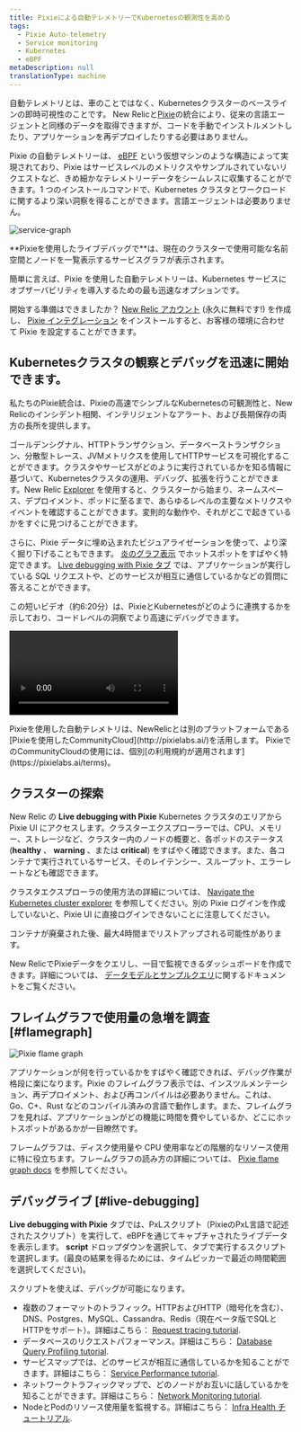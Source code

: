 ```yaml
---
title: Pixieによる自動テレメトリーでKubernetesの観測性を高める
tags:
  - Pixie Auto-telemetry
  - Service monitoring
  - Kubernetes
  - eBPF
metaDescription: null
translationType: machine
---
```




自動テレメトリとは、車のことではなく、Kubernetesクラスターのベースラインの即時可視性のことです。 New Relicと[Pixie](https://pixielabs.ai/)の統合により、従来の言語エージェントと同様のデータを取得できますが、コードを手動でインストルメントしたり、アプリケーションを再デプロイしたりする必要はありません。

Pixie の自動テレメトリーは、 [eBPF](https://ebpf.io/) という仮想マシンのような構造によって実現されており、Pixie はサービスレベルのメトリクスやサンプルされていないリクエストなど、きめ細かなテレメトリーデータをシームレスに収集することができます。1 つのインストールコマンドで、Kubernetes クラスタとワークロードに関するより深い洞察を得ることができます。言語エージェントは必要ありません。

<img
  title="service graph in live debugger"
  alt="service-graph"
  src={serviceGraph}
/>

<figcaption>
  **Pixieを使用したライブデバッグで**は、現在のクラスターで使用可能な名前空間とノードを一覧表示するサービスグラフが表示されます。
</figcaption>

簡単に言えば、Pixie を使用した自動テレメトリーは、Kubernetes サービスにオブザーバビリティを導入するための最も迅速なオプションです。

開始する準備はできましたか？ [New Relic アカウント](https://newrelic.com/signup) (永久に無料です!) を作成し、 [Pixie インテグレーション](/docs/kubernetes-pixie/auto-telemetry-pixie/install-auto-telemetry-pixie/) をインストールすると、お客様の環境に合わせて Pixie を設定することができます。

## Kubernetesクラスタの観察とデバッグを迅速に開始できます。

私たちのPixie統合は、Pixieの高速でシンプルなKubernetesの可観測性と、New Relicのインシデント相関、インテリジェントなアラート、および長期保存の両方の長所を提供します。

ゴールデンシグナル、HTTPトランザクション、データベーストランザクション、分散型トレース、JVMメトリクスを使用してHTTPサービスを可視化することができます。クラスタやサービスがどのように実行されているかを知る情報に基づいて、Kubernetesクラスタの運用、デバッグ、拡張を行うことができます。New Relic [Explorer](/docs/new-relic-one/use-new-relic-one/core-concepts/new-relic-explorer-view-performance-across-apps-services-hosts/) を使用すると、クラスターから始まり、ネームスペース、デプロイメント、ポッドに至るまで、あらゆるレベルの主要なメトリクスやイベントを確認することができます。変則的な動作や、それがどこで起きているかをすぐに見つけることができます。

さらに、Pixie データに埋め込まれたビジュアライゼーションを使って、より深く掘り下げることもできます。 [炎のグラフ表示](#flamegraph) でホットスポットをすばやく特定できます。 [Live debugging with Pixie タブ](#live-debugging) では、アプリケーションが実行している SQL リクエストや、どのサービスが相互に通信しているかなどの質問に答えることができます。

この短いビデオ（約6:20分）は、PixieとKubernetesがどのように連携するかを示しており、コードレベルの洞察でより高速にデバッグできます。

<Video
  id="QO7vz0jQEUI"
  type="youtube"
/>

<Callout variant="important">
  Pixieを使用した自動テレメトリは、NewRelicとは別のプラットフォームである[Pixieを使用したCommunityCloud](http://pixielabs.ai/)を活用します。 PixieでのCommunityCloudの使用には、個別[の利用規約が適用されます](https://pixielabs.ai/terms)。
</Callout>

## クラスターの探索

New Relic の **Live debugging with Pixie** Kubernetes クラスタのエリアから Pixie UI にアクセスします。クラスターエクスプローラーでは、CPU、メモリー、ストレージなど、クラスター内のノードの概要と、各ポッドのステータス (**healthy** 、 **warning** 、または **critical**) をすばやく確認できます。また、各コンテナで実行されているサービス、そのレイテンシー、スループット、エラーレートなども確認できます。

クラスタエクスプローラの使用方法の詳細については、 [Navigate the Kubernetes cluster explorer](/docs/integrations/kubernetes-integration/understand-use-data/kubernetes-cluster-explorer/) を参照してください。別の Pixie ログインを作成していないと、Pixie UI に直接ログインできないことに注意してください。

<Callout variant="tip">
  コンテナが廃棄された後、最大4時間までリストアップされる可能性があります。
</Callout>

New RelicでPixieデータをクエリし、一目で監視できるダッシュボードを作成できます。詳細については、 [データモデルとサンプルクエリ](/docs/integrations/kubernetes-integration/understand-use-data/auto-telemetry-pixie-data-model)に関するドキュメントをご覧ください。

## フレイムグラフで使用量の急増を調査 [#flamegraph]

<img
  title="Pixie flame graph"
  alt="Pixie flame graph"
  src={flamegraph}
/>

アプリケーションが何を行っているかをすばやく確認できれば、デバッグ作業が格段に楽になります。Pixie のフレイムグラフ表示では、インスツルメンテーション、再デプロイメント、および再コンパイルは必要ありません。これは、Go、C+、Rust などのコンパイル済みの言語で動作します。また、フレイムグラフを見れば、アプリケーションがどの機能に時間を費やしているか、どこにホットスポットがあるかが一目瞭然です。

フレームグラフは、ディスク使用量や CPU 使用率などの階層的なリソース使用に特に役立ちます。フレームグラフの読み方の詳細については、 [Pixie flame graph docs](https://docs.pixielabs.ai/tutorials/profiler#reading-the-flamegraph) を参照してください。

## デバッグライブ [#live-debugging]

**Live debugging with Pixie** タブでは、PxLスクリプト（PixieのPxL言語で記述されたスクリプト）を実行して、eBPFを通じてキャプチャされたライブデータを表示します。 **script** ドロップダウンを選択して、タブで実行するスクリプトを選択します。(最良の結果を得るためには、タイムピッカーで最近の時間範囲を選択してください)。

スクリプトを使えば、デバッグが可能になります。

* 複数のフォーマットのトラフィック。HTTPおよびHTTP（暗号化を含む）、DNS、Postgres、MySQL、Cassandra、Redis（現在ベータ版でSQLとHTTPをサポート）。詳細はこちら： [Request tracing tutorial](https://docs.px.dev/tutorials/pixie-101/request-tracing/).
* データベースのリクエストパフォーマンス。詳細はこちら： [Database Query Profiling tutorial](https://docs.px.dev/tutorials/pixie-101/database-query-profiling/).
* サービスマップでは、どのサービスが相互に通信しているかを知ることができます。詳細はこちら： [Service Performance tutorial](https://docs.px.dev/tutorials/pixie-101/service-performance/).
* ネットワークトラフィックマップで、どのノードがお互いに話しているかを知ることができます。詳細はこちら： [Network Monitoring tutorial](https://docs.px.dev/tutorials/pixie-101/network-monitoring/).
* NodeとPodのリソース使用量を監視する。詳細はこちら： [Infra Health チュートリアル](https://docs.px.dev/tutorials/pixie-101/infra-health/).